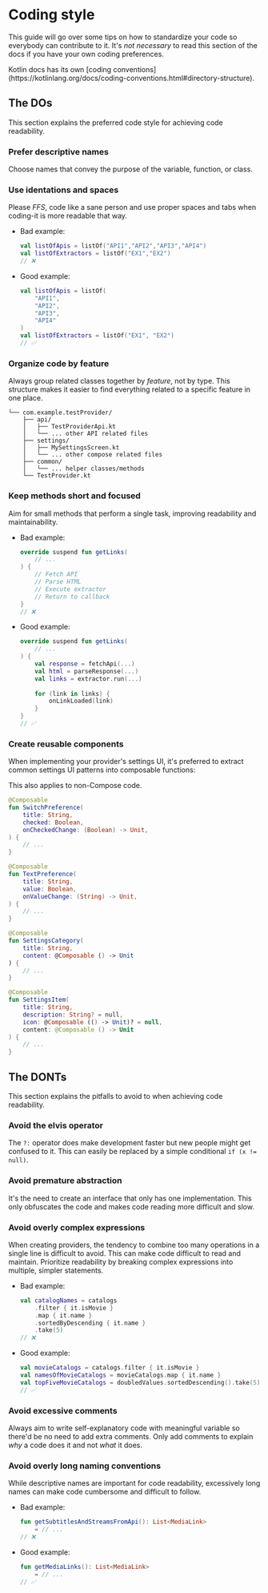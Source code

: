 # Coding style

This guide will go over some tips on how to standardize your code so everybody can contribute to it. It's *not necessary* to read this section of the docs if you have your own coding preferences.

<Note>
    Kotlin docs has its own [coding conventions](https://kotlinlang.org/docs/coding-conventions.html#directory-structure).
</Note>

## The DOs 

This section explains the preferred code style for achieving code readability.

### Prefer descriptive names

Choose names that convey the purpose of the variable, function, or class.

### Use identations and spaces

Please *FFS*, code like a sane person and use proper spaces and tabs when coding-it is more readable that way.

- Bad example:
    ```kotlin
    val listOfApis = listOf("API1","API2","API3","API4")
    val listOfExtractors = listOf("EX1","EX2")
    // ❌
    ```

- Good example:
    ```kotlin
    val listOfApis = listOf(
        "API1",
        "API2",
        "API3",
        "API4"
    )
    val listOfExtractors = listOf("EX1", "EX2")
    // ✅
    ```

### Organize code by feature

Always group related classes together by *feature*, not by type. This structure makes it easier to find everything related to a specific feature in one place.

```
└── com.example.testProvider/
    ├── api/
    │   ├── TestProviderApi.kt
    │   └── ... other API related files
    ├── settings/
    │   ├── MySettingsScreen.kt
    │   └── ... other compose related files
    ├── common/
    │   └── ... helper classes/methods
    └── TestProvider.kt
```

### Keep methods short and focused

Aim for small methods that perform a single task, improving readability and maintainability.

- Bad example:
    ```kotlin
    override suspend fun getLinks(
        // ...
    ) {
        // Fetch API
        // Parse HTML
        // Execute extractor
        // Return to callback
    }
    // ❌
    ```

- Good example:
    ```kotlin
    override suspend fun getLinks(
        // ...
    ) {
        val response = fetchApi(...)
        val html = parseResponse(...)
        val links = extractor.run(...)
        
        for (link in links) {
            onLinkLoaded(link)
        }
    }
    // ✅
    ```

### Create reusable components

When implementing your provider's settings UI, it's preferred to extract common settings UI patterns into composable functions:

<Note>
    This also applies to non-Compose code.
</Note>

```kotlin
@Composable
fun SwitchPreference(
    title: String,
    checked: Boolean,
    onCheckedChange: (Boolean) -> Unit,
) {
    // ...
}

@Composable
fun TextPreference(
    title: String,
    value: Boolean,
    onValueChange: (String) -> Unit,
) {
    // ...
}

@Composable
fun SettingsCategory(
    title: String,
    content: @Composable () -> Unit
) {
    // ...
}

@Composable
fun SettingsItem(
    title: String,
    description: String? = null,
    icon: @Composable (() -> Unit)? = null,
    content: @Composable () -> Unit
) {
    // ...
}
```

## The DONTs

This section explains the pitfalls to avoid to when achieving code readability.

### Avoid the elvis operator

The `?:` operator does make development faster but new people might get confused to it. This can easily be replaced by a simple conditional `if (x != null)`.

### Avoid premature abstraction

It's the need to create an interface that only has one implementation. This only obfuscates the code and makes code reading more difficult and slow.

### Avoid overly complex expressions

When creating providers, the tendency to combine too many operations in a single line is difficult to avoid. This can make code difficult to read and maintain. Prioritize readability by breaking complex expressions into multiple, simpler statements.

- Bad example:
    ```kotlin
    val catalogNames = catalogs
        .filter { it.isMovie }
        .map { it.name }
        .sortedByDescending { it.name }
        .take(5)
    // ❌
    ```

- Good example:
    ```kotlin
    val movieCatalogs = catalogs.filter { it.isMovie }
    val namesOfMovieCatalogs = movieCatalogs.map { it.name }
    val topFiveMovieCatalogs = doubledValues.sortedDescending().take(5)
    // ✅
    ```

### Avoid excessive comments

Always aim to write self-explanatory code with meaningful variable so there'd be no need to add extra comments. Only add comments to explain *why* a code does it and not *what* it does.

### Avoid overly long naming conventions

While descriptive names are important for code readability, excessively long names can make code cumbersome and difficult to follow.

- Bad example:
    ```kotlin
    fun getSubtitlesAndStreamsFromApi(): List<MediaLink>
        = // ...
    // ❌
    ```

- Good example:
    ```kotlin
    fun getMediaLinks(): List<MediaLink>
        = // ...
    // ✅
    ```